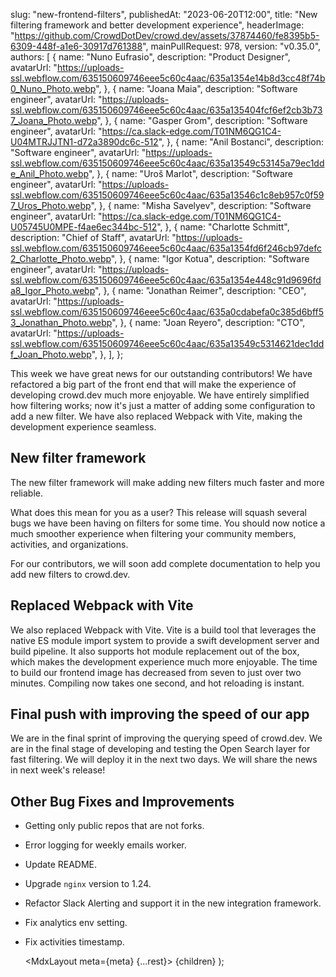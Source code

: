 
  slug: "new-frontend-filters",
  publishedAt: "2023-06-20T12:00",
  title: "New filtering framework and better development experience",
  headerImage:
    "https://github.com/CrowdDotDev/crowd.dev/assets/37874460/fe8395b5-6309-448f-a1e6-30917d761388",
  mainPullRequest: 978,
  version: "v0.35.0",
  authors: [
    {
      name: "Nuno Eufrasio",
      description: "Product Designer",
      avatarUrl:
        "https://uploads-ssl.webflow.com/635150609746eee5c60c4aac/635a1354e14b8d3cc48f74b0_Nuno_Photo.webp",
    },
    {
      name: "Joana Maia",
      description: "Software engineer",
      avatarUrl:
        "https://uploads-ssl.webflow.com/635150609746eee5c60c4aac/635a135404fcf6ef2cb3b737_Joana_Photo.webp",
    },
    {
      name: "Gasper Grom",
      description: "Software engineer",
      avatarUrl: "https://ca.slack-edge.com/T01NM6QG1C4-U04MTRJJTN1-d72a3890dc6c-512",
    },
    {
      name: "Anil Bostanci",
      description: "Software engineer",
      avatarUrl:
        "https://uploads-ssl.webflow.com/635150609746eee5c60c4aac/635a13549c53145a79ec1dde_Anil_Photo.webp",
    },
    {
      name: "Uroš Marlot",
      description: "Software engineer",
      avatarUrl:
        "https://uploads-ssl.webflow.com/635150609746eee5c60c4aac/635a13546c1c8eb957c0f597_Uros_Photo.webp",
    },
    {
      name: "Misha Savelyev",
      description: "Software engineer",
      avatarUrl: "https://ca.slack-edge.com/T01NM6QG1C4-U05745U0MPE-f4ae6ec344bc-512",
    },
    {
      name: "Charlotte Schmitt",
      description: "Chief of Staff",
      avatarUrl:
        "https://uploads-ssl.webflow.com/635150609746eee5c60c4aac/635a1354fd6f246cb97defc2_Charlotte_Photo.webp",
    },
    {
      name: "Igor Kotua",
      description: "Software engineer",
      avatarUrl:
        "https://uploads-ssl.webflow.com/635150609746eee5c60c4aac/635a1354e448c91d9696fda8_Igor_Photo.webp",
    },
    {
      name: "Jonathan Reimer",
      description: "CEO",
      avatarUrl:
        "https://uploads-ssl.webflow.com/635150609746eee5c60c4aac/635a0cdabefa0c385d6bff53_Jonathan_Photo.webp",
    },
    {
      name: "Joan Reyero",
      description: "CTO",
      avatarUrl:
        "https://uploads-ssl.webflow.com/635150609746eee5c60c4aac/635a13549c5314621dec1ddf_Joan_Photo.webp",
    },
  ],
};

This week we have great news for our outstanding contributors! We have refactored a big part of the front end that will make the experience
of developing crowd.dev much more enjoyable. We have entirely simplified how filtering works; now it's just a matter of adding some configuration to add a new filter. We have also replaced Webpack with Vite, making the development experience seamless.

## New filter framework <PullRequest number="978"/>

The new filter framework will make adding new filters much faster and more reliable.

What does this mean for you as a user? This release will squash several bugs we have been having on filters for some time. You should now notice a much smoother experience when filtering your community members, activities, and organizations.

For our contributors, we will soon add complete documentation to help you add new filters to crowd.dev.

## Replaced Webpack with Vite <PullRequest number="982"/>

We also replaced Webpack with Vite.
Vite is a build tool that leverages the native ES module import system to provide a swift development server and build pipeline. It also supports hot module replacement out of the box, which makes the development experience much more enjoyable.
The time to build our frontend image has decreased from seven to just over two minutes. Compiling now takes one second, and hot reloading is instant.

## Final push with improving the speed of our app

We are in the final sprint of improving the querying speed of crowd.dev. We are in the final stage of developing and testing the Open Search layer for fast filtering. We will deploy it in the next two days.
We will share the news in next week's release!

## Other Bug Fixes and Improvements

- Getting only public repos that are not forks. <PullRequest number="959"/>
- Error logging for weekly emails worker. <PullRequest number="811"/>
- Update README. <PullRequest number="985"/>
- Upgrade `nginx` version to 1.24. <PullRequest number="980"/>
- Refactor Slack Alerting and support it in the new integration framework. <PullRequest number="979"/>
- Fix analytics env setting. <PullRequest number="998"/>
- Fix activities timestamp. <PullRequest number="976"/>

  <MdxLayout meta={meta} {...rest}>
    {children}
  </MdxLayout>
);
